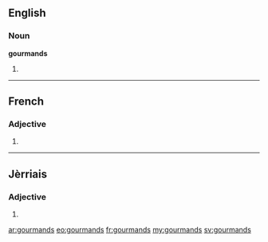 ==English==

===Noun===
'''gourmands'''

# {{plural of|gourmand}}

----

==French==

===Adjective===
{{fr-adj-form|m|p}}

# {{masculine plural of|gourmand|lang=fr}}

----

==Jèrriais==

===Adjective===
{{roa-jer-adj-form|m|p}}

# {{masculine plural of|gourmand|lang=roa-jer}}

[[ar:gourmands]]
[[eo:gourmands]]
[[fr:gourmands]]
[[my:gourmands]]
[[sv:gourmands]]